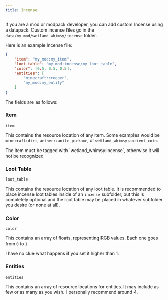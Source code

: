 ```yaml
---
title: Incense
---
```


If you are a mod or modpack developer, you can add custom Incense using a datapack. Custom incense files go in the `data/my_mod/wetland_whimsy/incense` folder.

Here is an example Incense file:

```json
{
	"item": "my_mod:my_item",
	"loot_table": "my_mod:incense/my_loot_table",
	"color": [0.5, 0.5, 0.5],
	"entities": [
		"minecraft:creeper",
		"my_mod:my_entity"
	]
}
```

The fields are as follows:

### Item
`item`

This contains the resource location of any item. Some examples would be `minecraft:dirt`, `aether:zanite_pickaxe`, or `wetland_whimsy:ancient_coin`.

<Callout variant="warning">
	The item must be tagged with `wetland_whimsy:incense`, otherwise it will not be recognized
</Callout>

### Loot Table
`loot_table`

This contains the resource location of any loot table. It is recommended to place incense loot tables inside of an `incense` subfolder, but this is completely optional and the loot table may be placed in whatever subfolder you desire (or none at all).

### Color
`color`

This contains an array of floats, representing RGB values. Each one goes from `0` to `1`.

<Callout>
	I have no clue what happens if you set it higher than 1.
</Callout>

### Entities
`entities`

This contains an array of resource locations for entities. It may include as few or as many as you wish. I personally recommend around 4.
